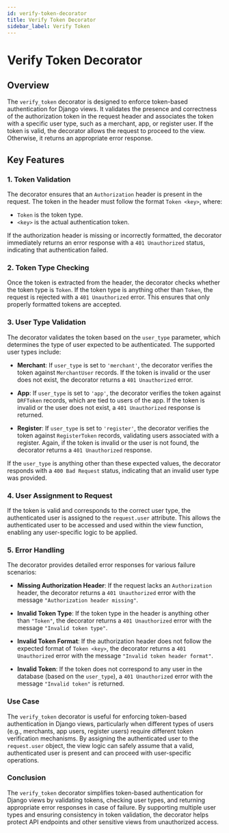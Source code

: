 ```yaml
---
id: verify-token-decorator
title: Verify Token Decorator
sidebar_label: Verify Token
---
```


# Verify Token Decorator

## Overview

The `verify_token` decorator is designed to enforce token-based authentication for Django views. It validates the presence and correctness of the authorization token in the request header and associates the token with a specific user type, such as a merchant, app, or register user. If the token is valid, the decorator allows the request to proceed to the view. Otherwise, it returns an appropriate error response.

## Key Features

### 1. Token Validation

The decorator ensures that an `Authorization` header is present in the request. The token in the header must follow the format `Token <key>`, where:
- `Token` is the token type.
- `<key>` is the actual authentication token.

If the authorization header is missing or incorrectly formatted, the decorator immediately returns an error response with a `401 Unauthorized` status, indicating that authentication failed.

### 2. Token Type Checking

Once the token is extracted from the header, the decorator checks whether the token type is `Token`. If the token type is anything other than `Token`, the request is rejected with a `401 Unauthorized` error. This ensures that only properly formatted tokens are accepted.

### 3. User Type Validation

The decorator validates the token based on the `user_type` parameter, which determines the type of user expected to be authenticated. The supported user types include:

- **Merchant**: If `user_type` is set to `'merchant'`, the decorator verifies the token against `MerchantUser` records. If the token is invalid or the user does not exist, the decorator returns a `401 Unauthorized` error.
  
- **App**: If `user_type` is set to `'app'`, the decorator verifies the token against `DRFToken` records, which are tied to users of the app. If the token is invalid or the user does not exist, a `401 Unauthorized` response is returned.
  
- **Register**: If `user_type` is set to `'register'`, the decorator verifies the token against `RegisterToken` records, validating users associated with a register. Again, if the token is invalid or the user is not found, the decorator returns a `401 Unauthorized` response.

If the `user_type` is anything other than these expected values, the decorator responds with a `400 Bad Request` status, indicating that an invalid user type was provided.

### 4. User Assignment to Request

If the token is valid and corresponds to the correct user type, the authenticated user is assigned to the `request.user` attribute. This allows the authenticated user to be accessed and used within the view function, enabling any user-specific logic to be applied.

### 5. Error Handling

The decorator provides detailed error responses for various failure scenarios:
- **Missing Authorization Header**: If the request lacks an `Authorization` header, the decorator returns a `401 Unauthorized` error with the message `"Authorization header missing"`.
  
- **Invalid Token Type**: If the token type in the header is anything other than `"Token"`, the decorator returns a `401 Unauthorized` error with the message `"Invalid token type"`.
  
- **Invalid Token Format**: If the authorization header does not follow the expected format of `Token <key>`, the decorator returns a `401 Unauthorized` error with the message `"Invalid token header format"`.
  
- **Invalid Token**: If the token does not correspond to any user in the database (based on the `user_type`), a `401 Unauthorized` error with the message `"Invalid token"` is returned.

### Use Case

The `verify_token` decorator is useful for enforcing token-based authentication in Django views, particularly when different types of users (e.g., merchants, app users, register users) require different token verification mechanisms. By assigning the authenticated user to the `request.user` object, the view logic can safely assume that a valid, authenticated user is present and can proceed with user-specific operations.

### Conclusion

The `verify_token` decorator simplifies token-based authentication for Django views by validating tokens, checking user types, and returning appropriate error responses in case of failure. By supporting multiple user types and ensuring consistency in token validation, the decorator helps protect API endpoints and other sensitive views from unauthorized access.
